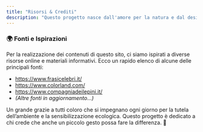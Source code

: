 ```yaml
---
title: "Risorsi & Crediti"
description: "Questo progetto nasce dall'amore per la natura e dal desiderio di diffondere consapevolezza ambientale attraverso parole e immagini. Ogni testo, ogni idea e ogni suggerimento sono frutto di ricerca e ispirazione da diverse fonti, che vogliamo ringraziare qui."
---
```


### 🌍 **Fonti e Ispirazioni**

Per la realizzazione dei contenuti di questo sito, ci siamo ispirati a diverse risorse online e materiali informativi. Ecco un rapido elenco di alcune delle principali fonti:

- https://www.frasicelebri.it/
- https://www.colorland.com/
- https://www.compagniadeilepini.it/
- _(Altre fonti in aggiornamento...)_

<Note>
  Un grande grazie a tutti coloro che si impegnano ogni giorno per la tutela dell’ambiente e la sensibilizzazione ecologica. Questo progetto è dedicato a chi crede che anche un piccolo gesto possa fare la differenza. 🌱
</Note>